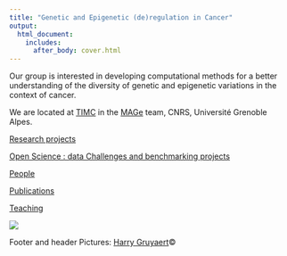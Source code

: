 ```yaml
---
title: "Genetic and Epigenetic (de)regulation in Cancer"
output:
  html_document:
    includes:
      after_body: cover.html
---
```


Our group is interested in developing computational methods for a better understanding of the diversity of genetic and epigenetic variations in the context of cancer.

We are located at [TIMC](https://www.timc.fr/) in the [MAGe](https://www.timc.fr/en/mage) team, CNRS, Université Grenoble Alpes.

[Research projects](research.html)

[Open Science : data Challenges and benchmarking projects](open_science.html)

[People](people.html)

[Publications](publication.html)

[Teaching](teaching.html)

![](pictures/fundings.png)

Footer and header Pictures: [Harry Gruyaert](https://www.ecosia.org/images?c=fr&p=13&q=harry+gruyaert#id=_)©


